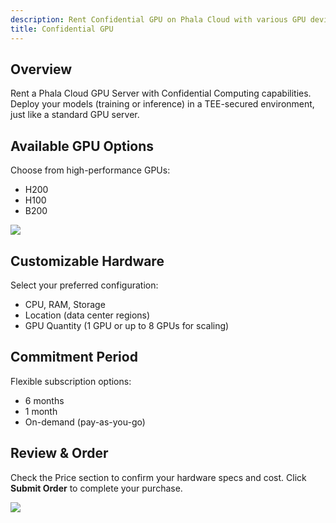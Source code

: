 ```yaml
---
description: Rent Confidential GPU on Phala Cloud with various GPU device and flexible subscription.
title: Confidential GPU
---
```


## Overview

Rent a Phala Cloud GPU Server with Confidential Computing capabilities. Deploy your models (training or inference) in a TEE-secured environment, just like a standard GPU server.

## Available GPU Options

Choose from high-performance GPUs:

- H200
- H100
- B200

<Frame caption="GPU Device">
    <img src="/images/confidential-ai/confidential-gpu/gpu-tee-01.png" />
</Frame>

## Customizable Hardware

Select your preferred configuration:

- CPU, RAM, Storage
- Location (data center regions)
- GPU Quantity (1 GPU or up to 8 GPUs for scaling)

## Commitment Period

Flexible subscription options:

- 6 months
- 1 month
- On-demand (pay-as-you-go)

## Review & Order

Check the Price section to confirm your hardware specs and cost. Click **Submit Order** to complete your purchase.

<Frame caption="Review & Submit Order">
    <img src="/images/confidential-ai/confidential-gpu/gpu-tee-02.png" />
</Frame>
